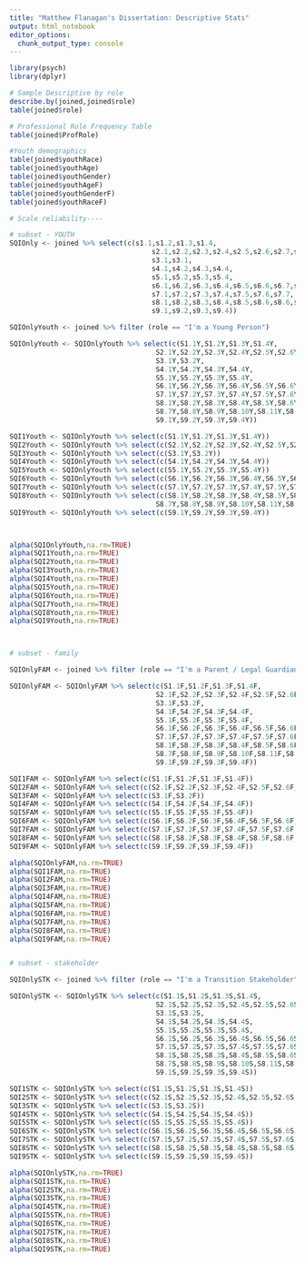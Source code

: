 ```yaml
---
title: "Matthew Flanagan's Dissertation: Descriptive Stats"
output: html_notebook
editor_options: 
  chunk_output_type: console
---
```


```r

library(psych)
library(dplyr)

```

```r
# Sample Descriptive by role
describe.by(joined,joined$role)
table(joined$role)

# Professional Role Frequency Table
table(joined$ProfRole)

#Youth demographics
table(joined$youthRace)
table(joined$youthAge)
table(joined$youthGender)
table(joined$youthAgeF)
table(joined$youthGenderF)
table(joined$youthRaceF)

```

```r
# Scale reliability----

# subset - YOUTH
SQIOnly <- joined %>% select(c(s1.1,s1.2,s1.3,s1.4,
                                   s2.1,s2.2,s2.3,s2.4,s2.5,s2.6,s2.7,s2.8,
                                   s3.1,s3.1,
                                   s4.1,s4.2,s4.3,s4.4,
                                   s5.1,s5.2,s5.3,s5.4,
                                   s6.1,s6.2,s6.3,s6.4,s6.5,s6.6,s6.7,s6.8,
                                   s7.1,s7.2,s7.3,s7.4,s7.5,s7.6,s7.7,
                                   s8.1,s8.2,s8.3,s8.4,s8.5,s8.6,s8.6,s8.7,s8.8,s8.9,s8.10,s8.11,s8.12,s8.13,
                                   s9.1,s9.2,s9.3,s9.4))

SQIOnlyYouth <- joined %>% filter (role == "I'm a Young Person")

SQIOnlyYouth <- SQIOnlyYouth %>% select(c(S1.1Y,S1.2Y,S1.3Y,S1.4Y,
                                    S2.1Y,S2.2Y,S2.3Y,S2.4Y,S2.5Y,S2.6Y,S2.7Y,S2.8Y,
                                    S3.1Y,S3.2Y,
                                    S4.1Y,S4.2Y,S4.3Y,S4.4Y,
                                    S5.1Y,S5.2Y,S5.3Y,S5.4Y,
                                    S6.1Y,S6.2Y,S6.3Y,S6.4Y,S6.5Y,S6.6Y,S6.7Y,S6.8Y,
                                    S7.1Y,S7.2Y,S7.3Y,S7.4Y,S7.5Y,S7.6Y,S7.7Y,
                                    S8.1Y,S8.2Y,S8.3Y,S8.4Y,S8.5Y,S8.6Y,
                                    S8.7Y,S8.8Y,S8.9Y,S8.10Y,S8.11Y,S8.12Y,S8.13Y,
                                    S9.1Y,S9.2Y,S9.3Y,S9.4Y))

SQI1Youth <- SQIOnlyYouth %>% select(c(S1.1Y,S1.2Y,S1.3Y,S1.4Y))
SQI2Youth <- SQIOnlyYouth %>% select(c(S2.1Y,S2.2Y,S2.3Y,S2.4Y,S2.5Y,S2.6Y,S2.7Y,S2.8Y))
SQI3Youth <- SQIOnlyYouth %>% select(c(S3.1Y,S3.2Y))
SQI4Youth <- SQIOnlyYouth %>% select(c(S4.1Y,S4.2Y,S4.3Y,S4.4Y))
SQI5Youth <- SQIOnlyYouth %>% select(c(S5.1Y,S5.2Y,S5.3Y,S5.4Y))
SQI6Youth <- SQIOnlyYouth %>% select(c(S6.1Y,S6.2Y,S6.3Y,S6.4Y,S6.5Y,S6.6Y,S6.7Y,S6.8Y))
SQI7Youth <- SQIOnlyYouth %>% select(c(S7.1Y,S7.2Y,S7.3Y,S7.4Y,S7.5Y,S7.6Y,S7.7Y))
SQI8Youth <- SQIOnlyYouth %>% select(c(S8.1Y,S8.2Y,S8.3Y,S8.4Y,S8.5Y,S8.6Y,
                                    S8.7Y,S8.8Y,S8.9Y,S8.10Y,S8.11Y,S8.12Y,S8.13Y))
SQI9Youth <- SQIOnlyYouth %>% select(c(S9.1Y,S9.2Y,S9.3Y,S9.4Y))



alpha(SQIOnlyYouth,na.rm=TRUE)
alpha(SQI1Youth,na.rm=TRUE)
alpha(SQI2Youth,na.rm=TRUE)
alpha(SQI3Youth,na.rm=TRUE)
alpha(SQI4Youth,na.rm=TRUE)
alpha(SQI5Youth,na.rm=TRUE)
alpha(SQI6Youth,na.rm=TRUE)
alpha(SQI7Youth,na.rm=TRUE)
alpha(SQI8Youth,na.rm=TRUE)
alpha(SQI9Youth,na.rm=TRUE)



# subset - family

SQIOnlyFAM <- joined %>% filter (role == "I'm a Parent / Legal Guardian")

SQIOnlyFAM <- SQIOnlyFAM %>% select(c(S1.1F,S1.2F,S1.3F,S1.4F,
                                    S2.1F,S2.2F,S2.3F,S2.4F,S2.5F,S2.6F,S2.7F,
                                    S3.1F,S3.2F,
                                    S4.1F,S4.2F,S4.3F,S4.4F,
                                    S5.1F,S5.2F,S5.3F,S5.4F,
                                    S6.1F,S6.2F,S6.3F,S6.4F,S6.5F,S6.6F,S6.7F,S6.8F,
                                    S7.1F,S7.2F,S7.3F,S7.4F,S7.5F,S7.6F,S7.7F,
                                    S8.1F,S8.2F,S8.3F,S8.4F,S8.5F,S8.6F,
                                    S8.7F,S8.8F,S8.9F,S8.10F,S8.11F,S8.12F,S8.13F,
                                    S9.1F,S9.2F,S9.3F,S9.4F))

SQI1FAM <- SQIOnlyFAM %>% select(c(S1.1F,S1.2F,S1.3F,S1.4F))
SQI2FAM <- SQIOnlyFAM %>% select(c(S2.1F,S2.2F,S2.3F,S2.4F,S2.5F,S2.6F,S2.7F))
SQI3FAM <- SQIOnlyFAM %>% select(c(S3.1F,S3.2F))
SQI4FAM <- SQIOnlyFAM %>% select(c(S4.1F,S4.2F,S4.3F,S4.4F))
SQI5FAM <- SQIOnlyFAM %>% select(c(S5.1F,S5.2F,S5.3F,S5.4F))
SQI6FAM <- SQIOnlyFAM %>% select(c(S6.1F,S6.2F,S6.3F,S6.4F,S6.5F,S6.6F,S6.7F,S6.8F))
SQI7FAM <- SQIOnlyFAM %>% select(c(S7.1F,S7.2F,S7.3F,S7.4F,S7.5F,S7.6F,S7.7F))
SQI8FAM <- SQIOnlyFAM %>% select(c(S8.1F,S8.2F,S8.3F,S8.4F,S8.5F,S8.6F,S8.7F,S8.8F,S8.9F,S8.10F,S8.11F,S8.12F,S8.13F))
SQI9FAM <- SQIOnlyFAM %>% select(c(S9.1F,S9.2F,S9.3F,S9.4F))

alpha(SQIOnlyFAM,na.rm=TRUE)
alpha(SQI1FAM,na.rm=TRUE)
alpha(SQI2FAM,na.rm=TRUE)
alpha(SQI3FAM,na.rm=TRUE)
alpha(SQI4FAM,na.rm=TRUE)
alpha(SQI5FAM,na.rm=TRUE)
alpha(SQI6FAM,na.rm=TRUE)
alpha(SQI7FAM,na.rm=TRUE)
alpha(SQI8FAM,na.rm=TRUE)
alpha(SQI9FAM,na.rm=TRUE)


# subset - stakeholder

SQIOnlySTK <- joined %>% filter (role == "I'm a Transition Stakeholder")

SQIOnlySTK <- SQIOnlySTK %>% select(c(S1.1S,S1.2S,S1.3S,S1.4S,
                                    S2.1S,S2.2S,S2.3S,S2.4S,S2.5S,S2.6S,S2.7S,
                                    S3.1S,S3.2S,
                                    S4.1S,S4.2S,S4.3S,S4.4S,
                                    S5.1S,S5.2S,S5.3S,S5.4S,
                                    S6.1S,S6.2S,S6.3S,S6.4S,S6.5S,S6.6S,S6.7S,S6.8S,
                                    S7.1S,S7.2S,S7.3S,S7.4S,S7.5S,S7.6S,S7.7S,
                                    S8.1S,S8.2S,S8.3S,S8.4S,S8.5S,S8.6S,
                                    S8.7S,S8.8S,S8.9S,S8.10S,S8.11S,S8.12S,S8.13S,
                                    S9.1S,S9.2S,S9.3S,S9.4S))

SQI1STK <- SQIOnlySTK %>% select(c(S1.1S,S1.2S,S1.3S,S1.4S))
SQI2STK <- SQIOnlySTK %>% select(c(S2.1S,S2.2S,S2.3S,S2.4S,S2.5S,S2.6S,S2.7S))
SQI3STK <- SQIOnlySTK %>% select(c(S3.1S,S3.2S))
SQI4STK <- SQIOnlySTK %>% select(c(S4.1S,S4.2S,S4.3S,S4.4S))
SQI5STK <- SQIOnlySTK %>% select(c(S5.1S,S5.2S,S5.3S,S5.4S))
SQI6STK <- SQIOnlySTK %>% select(c(S6.1S,S6.2S,S6.3S,S6.4S,S6.5S,S6.6S,S6.7S,S6.8S))
SQI7STK <- SQIOnlySTK %>% select(c(S7.1S,S7.2S,S7.3S,S7.4S,S7.5S,S7.6S,S7.7S))
SQI8STK <- SQIOnlySTK %>% select(c(S8.1S,S8.2S,S8.3S,S8.4S,S8.5S,S8.6S,S8.7S,S8.8S,S8.9S,S8.10S,S8.11S,S8.12S,S8.13S))
SQI9STK <- SQIOnlySTK %>% select(c(S9.1S,S9.2S,S9.3S,S9.4S))

alpha(SQIOnlySTK,na.rm=TRUE)
alpha(SQI1STK,na.rm=TRUE)
alpha(SQI2STK,na.rm=TRUE)
alpha(SQI3STK,na.rm=TRUE)
alpha(SQI4STK,na.rm=TRUE)
alpha(SQI5STK,na.rm=TRUE)
alpha(SQI6STK,na.rm=TRUE)
alpha(SQI7STK,na.rm=TRUE)
alpha(SQI8STK,na.rm=TRUE)
alpha(SQI9STK,na.rm=TRUE)


```